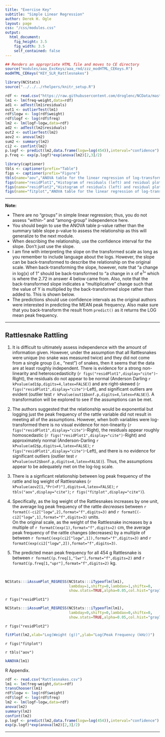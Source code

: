 ```yaml
---
title: "Exercise Key"
subtitle: "Simple Linear Regression"
author: Derek H. Ogle
layout: page
css: "/css/modules.css"
output:
  html_document:
    fig_height: 3.5
    fig_width: 3.5
    self_contained: false
---
```


```r
## Renders an appropriate HTML file and moves to CE directory
source("modules/aaa_ExcKeys/aaa_rmd/zzz_modHTML_CEKeys.R")
modHTML_CEKeys("KEY_SLR_Rattlesnakes")
```

```r
library(NCStats)
source("../../../rhelpers/knitr_setup.R")

rdf <- read.csv("https://raw.githubusercontent.com/droglenc/NCData/master/Rattlesnakes.csv")
lm1 <- lm(freq~weight,data=rdf)
ad1 <- adTest(lm1$residuals)
out1 <- outlierTest(lm1)
rdf$logw <- log(rdf$weight)
rdf$logf <- log(rdf$freq)
lm2 <- lm(logf~logw,data=rdf)
ad2 <- adTest(lm2$residuals)
out2 <- outlierTest(lm2)
aov2 <- anova(lm2)
sum2 <- summary(lm2)
ci2 <- confint(lm2)
p.logf <- predict(lm2,data.frame(logw=log(454)),interval="confidence")
p.freq <- exp(p.logf)*exp(anova(lm2)[2,3]/2)

library(captioner)
tbls <- captioner(prefix="Table")
figs <- captioner(prefix="Figure")
tbls(name="aov","ANOVA table for the linear regression of log-transformed peak frequency of rattles on log-transformed weight of Rattlesnakes.")
figs(name="residPlot1","Histogram of residuals (left) and residual plot (right) for regression of peak frequency of rattles on weight of Rattlesnakes.")
figs(name="residPlot2","Histogram of residuals (left) and residual plot (right) for regression of log-transformed peak frequency of rattles on log-transformed weight of Rattlesnakes.")
figs(name="fitplot","ANOVA table for the linear regression of log-transformed peak frequency of rattles on log-transformed weight of Rattlesnakes.")
```

----

<div class="alert alert-warning">
<strong>Note:</strong> 
<ul>
  <li>There are no "groups" in simple linear regression; thus, you do not assess "within-" and "among-group" independence here.</li>
  <li>You should begin to use the ANOVA table p-value rather than the summary table slope p-value to assess the relationship as this will generalize to the next module.</li>
  <li>When describing the relationship, use the confidence interval for the slope. Don't just use the slope.</li>
  <li>I am fine with interpreting the slope on the transformed scale as long as you remember to include language about the logs. However, the slope can be back-transformed to describe the relationship on the original scale. When back-transforming the slope, however, note that "a change in log(x) of 1" should be back-transformed to "a change in x of e<sup>1</sup>" which is where the 2.72 in answer 4 below came from. Also, note that the back-transformed slope indicates a "multiplicative" change such that the value of Y is multiplied by the back-transformed slope rather than added to. This is shown below.
  <li>The predictions should use confidence intervals as the original authors were interested in predicting the MEAN peak frequency. Also make sure that you back-transform the result from `predict()` as it returns the LOG mean peak frequency.</li>
</ul>
</div>

----

## Rattlesnake Rattling
1. It is difficult to ultimately assess independence with the amount of information given. However, under the assumption that all Rattlesnakes were unique (no snake was measured twice) and they did not come from a single group (i.e., "nest") of snakes, then it seems that the data are at least roughly independent. There is evidence for a strong non-linearity and heteroscedasticity (`r figs("residPlot1",display="cite")`-Right), the residuals do not appear to be normal (Anderson Darling `r kPvalue(ad1$p,digits=4,latex=FALSE)`) and are right-skewed (`r figs("residPlot1",display="cite")`-Left), and significant outliers are evident (outlier test `r kPvalue(out1$bonf.p,digits=4,latex=FALSE)`). A transformation will be explored to see if the assumptions can be met.

1. The authors suggested that the relationship would be exponential but logging just the peak frequency of the rattle variable did not result in meeting all of the assumptions. However, when both variables were log-transformed there is no visual evidence for non-linearity (`r figs("residPlot1",display="cite")`-Right), the residuals appear roughly homoscedastic (`r figs("residPlot1",display="cite")`-Right) and approximately normal (Anderson-Darling `r kPvalue(ad2$p,digits=4,latex=FALSE)`; `r figs("residPlot1",display="cite")`-Left), and there is no evidence for significant outliers (outlier test `r kPvalue(out2$bonf.p,digits=4,latex=FALSE)`). Thus, the assumptions appear to be adequately met on the log-log scale.

1. There is a signficant relationship between log peak frequency of the rattle and log weight of Rattlesnakes (`r kPvalue(aov2[1,"Pr(>F)"],digits=4,latex=FALSE)`; `r tbls("aov",display="cite")`;  `r figs("fitplot",display="cite")`).

1. Specifically, as the log weight of the Rattlesnakes increases by one unit, the average log peak frequency of the rattle *decreases* between `r formatC(-ci2["logw",2],format="f",digits=3)` and `r formatC(-ci2["logw",1],format="f",digits=3)` units.<br>On the original scale, as the weight of the Rattlesnake increases by a multiple of `r formatC(exp(1),format="f",digits=2)` cm, the average peak frequency of the rattle changes (decreases) by a multiple of between `r formatC(exp(ci2["logw",1]),format="f",digits=3)` and `r formatC(exp(ci2["logw",2]),format="f",digits=3)`.

1. The predicted mean peak frequency for all 454 g Rattlesnake is between `r formatC(p.freq[1,"lwr"],format="f",digits=2)` and `r formatC(p.freq[1,"upr"],format="f",digits=2)` kg.

&nbsp;


```r
NCStats:::iAssumPlot_REGRESS(NCStats:::iTypeoflm(lm1),
                             lambday=1,shifty=0,lambdax=1,shiftx=0,
                             show.stats=TRUE,alpha=0.05,col.hist="gray70")
```

`r figs("residPlot1")`

```r
NCStats:::iAssumPlot_REGRESS(NCStats:::iTypeoflm(lm1),
                             lambday=0,shifty=0,lambdax=0,shiftx=0,
                             show.stats=TRUE,alpha=0.05,col.hist="gray70")
```

`r figs("residPlot2")`

```r
fitPlot(lm2,xlab="Log(Weight (g))",ylab="Log(Peak Frequency (kHz))")
```

`r figs("fitplot")`

`r tbls("aov")`

```r
kANOVA(lm1)
```

R Appendix.
```r
rdf <- read.csv("Rattlesnakes.csv")
lm1 <- lm(freq~weight,data=rdf)
transChooser(lm1)
rdf$logw <- log(rdf$weight)
rdf$logf <- log(rdf$freq)
lm2 <- lm(logf~logw,data=rdf)
anova(lm2)
summary(lm2)
confint(lm2)
p.logf <- predict(lm2,data.frame(logw=log(454)),interval="confidence")
exp(p.logf)*exp(anova(lm2)[2,3]/2)
```

----
